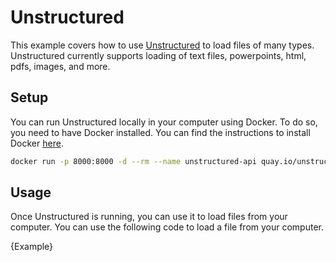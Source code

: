 # Unstructured

This example covers how to use [Unstructured](https://www.unstructured.io) to load files of many types. Unstructured currently supports loading of text files, powerpoints, html, pdfs, images, and more.

## Setup

You can run Unstructured locally in your computer using Docker. To do so, you need to have Docker installed. You can find the instructions to install Docker [here](https://docs.docker.com/get-docker/).

```bash
docker run -p 8000:8000 -d --rm --name unstructured-api quay.io/unstructured-io/unstructured-api:latest --port 8000 --host 0.0.0.0
```

## Usage

Once Unstructured is running, you can use it to load files from your computer. You can use the following code to load a file from your computer.


<CodeBlock language="typescript">{Example}</CodeBlock>
